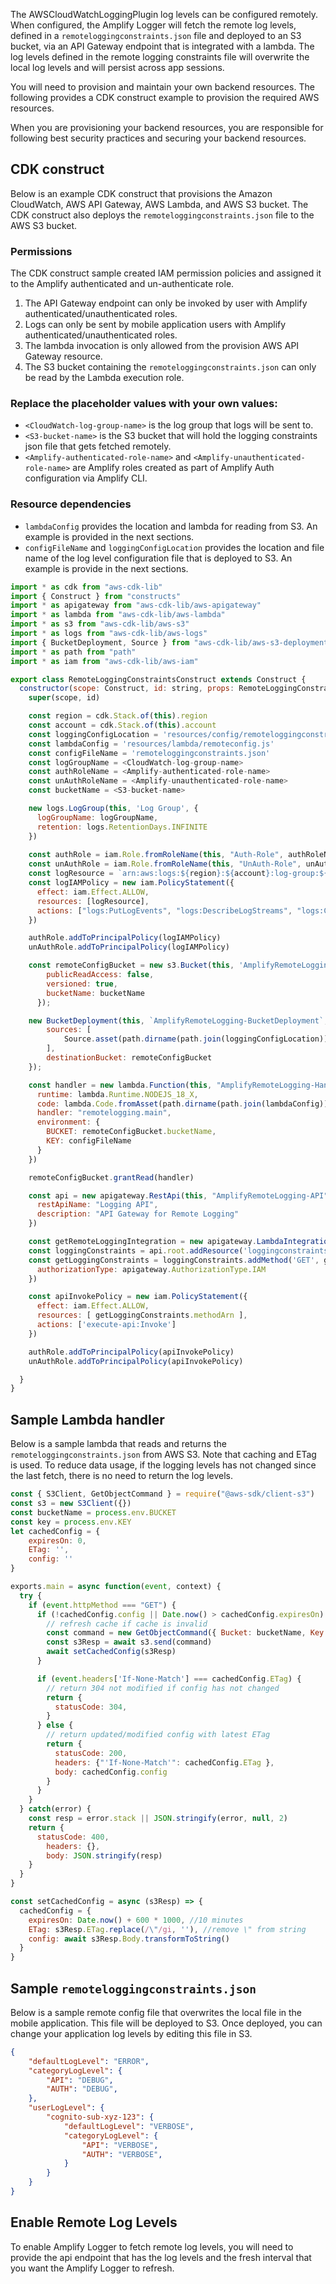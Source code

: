 The AWSCloudWatchLoggingPlugin log levels can be configured remotely.  When configured, the Amplify Logger will fetch the remote log levels, defined in a `remoteloggingconstraints.json` file and deployed to an S3 bucket, via an API Gateway endpoint that is integrated with a lambda.  The log levels defined in the remote logging constraints file will overwrite the local log levels and will persist across app sessions.

You will need to provision and maintain your own backend resources.  The following provides a CDK construct example to provision the required AWS resources.

<Callout warning>
When you are provisioning your backend resources, you are responsible for following best security practices and securing your backend resources.
</Callout>

## CDK construct
Below is an example CDK construct that provisions the Amazon CloudWatch, AWS API Gateway, AWS Lambda, and AWS S3 bucket.  The CDK construct also deploys the `remoteloggingconstraints.json` file to the AWS S3 bucket. 

### Permissions
The CDK construct sample created IAM permission policies and assigned it to the Amplify authenticated and un-authenticate role.  
1. The API Gateway endpoint can only be invoked by user with Amplify authenticated/unauthenticated roles.  
2. Logs can only be sent by mobile application users with Amplify authenticated/unauthenticated roles.
3. The lambda invocation is only allowed from the provision AWS API Gateway resource.
4. The S3 bucket containing the `remoteloggingconstraints.json` can only be read by the Lambda execution role.

### Replace the placeholder values with your own values:
* `<CloudWatch-log-group-name>` is the log group that logs will be sent to.
* `<S3-bucket-name>` is the S3 bucket that will hold the logging constraints json file that gets fetched remotely.
* `<Amplify-authenticated-role-name>` and `<Amplify-unauthenticated-role-name>` are Amplify roles created as part of Amplify Auth configuration via Amplify CLI.  

### Resource dependencies
* `lambdaConfig` provides the location and lambda for reading from S3.  An example is provided in the next sections.
* `configFileName` and `loggingConfigLocation` provides the location and file name of the log level configuration file that is deployed to S3.  An example is provide in the next sections. 

```js
import * as cdk from "aws-cdk-lib"
import { Construct } from "constructs"
import * as apigateway from "aws-cdk-lib/aws-apigateway"
import * as lambda from "aws-cdk-lib/aws-lambda"
import * as s3 from "aws-cdk-lib/aws-s3"
import * as logs from "aws-cdk-lib/aws-logs"
import { BucketDeployment, Source } from "aws-cdk-lib/aws-s3-deployment"
import * as path from "path"
import * as iam from "aws-cdk-lib/aws-iam"

export class RemoteLoggingConstraintsConstruct extends Construct {
  constructor(scope: Construct, id: string, props: RemoteLoggingConstraintProps) {
    super(scope, id)

    const region = cdk.Stack.of(this).region
    const account = cdk.Stack.of(this).account
    const loggingConfigLocation = 'resources/config/remoteloggingconstraints.json'
    const lambdaConfig = 'resources/lambda/remoteconfig.js'
    const configFileName = 'remoteloggingconstraints.json'
    const logGroupName = <CloudWatch-log-group-name>
    const authRoleName = <Amplify-authenticated-role-name> 
    const unAuthRoleName = <Amplify-unauthenticated-role-name>
    const bucketName = <S3-bucket-name>

    new logs.LogGroup(this, 'Log Group', {
      logGroupName: logGroupName,
      retention: logs.RetentionDays.INFINITE
    })
    
    const authRole = iam.Role.fromRoleName(this, "Auth-Role", authRoleName)
    const unAuthRole = iam.Role.fromRoleName(this, "UnAuth-Role", unAuthRoleName)
    const logResource = `arn:aws:logs:${region}:${account}:log-group:${logGroupName}:log-stream:*`
    const logIAMPolicy = new iam.PolicyStatement({
      effect: iam.Effect.ALLOW,
      resources: [logResource],
      actions: ["logs:PutLogEvents", "logs:DescribeLogStreams", "logs:CreateLogStream"]
    })

    authRole.addToPrincipalPolicy(logIAMPolicy)
    unAuthRole.addToPrincipalPolicy(logIAMPolicy)

    const remoteConfigBucket = new s3.Bucket(this, 'AmplifyRemoteLogging-Bucket', {
        publicReadAccess: false,
        versioned: true,
        bucketName: bucketName
      });

    new BucketDeployment(this, `AmplifyRemoteLogging-BucketDeployment`, {
        sources: [
            Source.asset(path.dirname(path.join(loggingConfigLocation))),
        ],
        destinationBucket: remoteConfigBucket
    });

    const handler = new lambda.Function(this, "AmplifyRemoteLogging-Handler", {
      runtime: lambda.Runtime.NODEJS_18_X,
      code: lambda.Code.fromAsset(path.dirname(path.join(lambdaConfig))),
      handler: "remotelogging.main",
      environment: {
        BUCKET: remoteConfigBucket.bucketName,
        KEY: configFileName
      }
    })

    remoteConfigBucket.grantRead(handler)

    const api = new apigateway.RestApi(this, "AmplifyRemoteLogging-API", {
      restApiName: "Logging API",
      description: "API Gateway for Remote Logging"
    })

    const getRemoteLoggingIntegration = new apigateway.LambdaIntegration(handler)
    const loggingConstraints = api.root.addResource('loggingconstraints')
    const getLoggingConstraints = loggingConstraints.addMethod('GET', getRemoteLoggingIntegration, {
      authorizationType: apigateway.AuthorizationType.IAM
    })

    const apiInvokePolicy = new iam.PolicyStatement({
      effect: iam.Effect.ALLOW,
      resources: [ getLoggingConstraints.methodArn ],
      actions: ['execute-api:Invoke']
    })

    authRole.addToPrincipalPolicy(apiInvokePolicy)
    unAuthRole.addToPrincipalPolicy(apiInvokePolicy)

  }
}
```

## Sample Lambda handler
Below is a sample lambda that reads and returns the `remoteloggingconstraints.json` from AWS S3.
Note that caching and ETag is used.  To reduce data usage, if the logging levels has not changed since the last fetch, there is no need to return the log levels.

```js
const { S3Client, GetObjectCommand } = require("@aws-sdk/client-s3")
const s3 = new S3Client({})
const bucketName = process.env.BUCKET
const key = process.env.KEY
let cachedConfig = {
    expiresOn: 0, 
    ETag: '', 
    config: ''
}

exports.main = async function(event, context) {
  try {
    if (event.httpMethod === "GET") {
      if (!cachedConfig.config || Date.now() > cachedConfig.expiresOn) {
        // refresh cache if cache is invalid
        const command = new GetObjectCommand({ Bucket: bucketName, Key: key })
        const s3Resp = await s3.send(command)
        await setCachedConfig(s3Resp)
      }

      if (event.headers['If-None-Match'] === cachedConfig.ETag) {
        // return 304 not modified if config has not changed
        return {
          statusCode: 304,
        }
      } else {
        // return updated/modified config with latest ETag
        return {
          statusCode: 200,
          headers: {"'If-None-Match'": cachedConfig.ETag },
          body: cachedConfig.config
        }
      }
    }
  } catch(error) {
    const resp = error.stack || JSON.stringify(error, null, 2)
    return {
      statusCode: 400,
        headers: {},
        body: JSON.stringify(resp)
    }
  }
}

const setCachedConfig = async (s3Resp) => {
  cachedConfig = {
    expiresOn: Date.now() + 600 * 1000, //10 minutes
    ETag: s3Resp.ETag.replace(/\"/gi, ''), //remove \" from string
    config: await s3Resp.Body.transformToString()
  }
}
```

## Sample `remoteloggingconstraints.json`
Below is a sample remote config file that overwrites the local file in the mobile application.  This file will be deployed to S3.  Once deployed, you can change your application log levels by editing this file in S3.

```json
{
    "defaultLogLevel": "ERROR",
    "categoryLogLevel": {
        "API": "DEBUG",
        "AUTH": "DEBUG",
    },
    "userLogLevel": {
        "cognito-sub-xyz-123": {
            "defaultLogLevel": "VERBOSE",
            "categoryLogLevel": {
                "API": "VERBOSE",
                "AUTH": "VERBOSE",
            }
        }
    }
}
```

## Enable Remote Log Levels
To enable Amplify Logger to fetch remote log levels, you will need to provide the api endpoint that has the log levels and the fresh interval that you want the Amplify Logger to refresh.


<BlockSwitcher>
  <Block name="With Configuration File">
    <Fragments fragments={{all: remoteConfigProvider}}/>
  </Block>

  <Block name="With Code">
    <Fragments
      fragments={{
        ios: iosRemoteConfigProvider,
        android: androidRemoteConfigProvider
      }}
    />
  </Block>
</BlockSwitcher>

